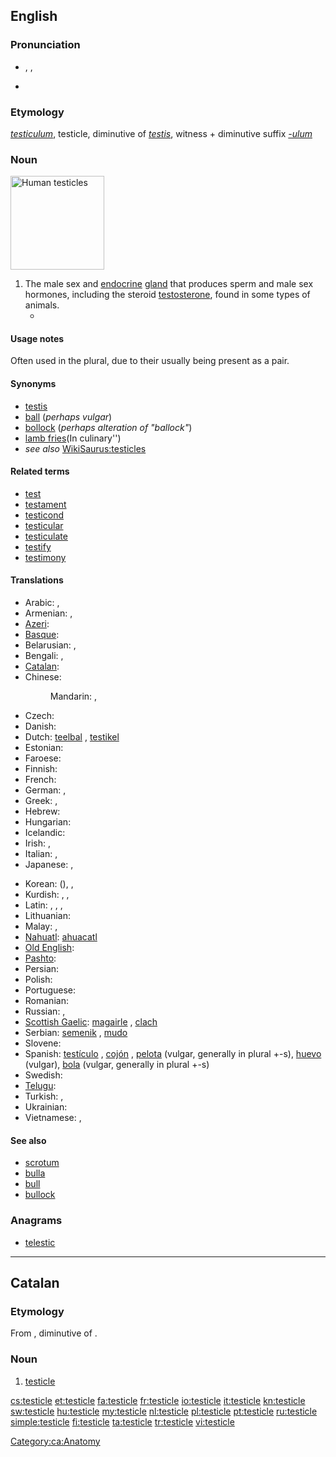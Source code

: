 ==English==
{{wikipedia|testicles}}

===Pronunciation===
* {{enPR|tĕsʹtĭ-kəl}}, {{IPA|/ˈtɛstɪkəl/}}, {{SAMPA|/"tEstIk@l/}}
* {{audio|en-us-testicle.ogg|Audio (US)}}
{{rfap|UK|UK}}

===Etymology===
{{etyl|la}} ''[[testiculum]]'', testicle, diminutive of ''[[testis#Latin|testis]]'', witness + diminutive suffix ''[[-ulum]]''

===Noun===
[[File:Hanging testicles.JPG|thumb|150px|Human testicles]]
{{en-noun}}

# The male sex and [[endocrine]] [[gland]] that produces sperm and male sex hormones, including the steroid [[testosterone]], found in some types of animals.
#* {{quote-book
|year=2000
|author=Margaret Atwood
|title=The Blind Assassin
|isbn=
|page=372
|passage=Despite your jogging and the hairiness of your legs, the shoe of aging is beginning to pinch. Soon you'll regret all that sun-tanning. Your face will look like a '''testicle'''.}}

====Usage notes====
Often used in the plural, due to their usually being present as a pair.

====Synonyms====
* [[testis]] {{qualifier|medical}}
* [[ball]] (''perhaps vulgar'')
* [[bollock]] (''perhaps alteration of "ballock"'')
* [[lamb fries]](In culinary'')
* ''see also'' [[WikiSaurus:testicles]]

====Related terms====
<!--All are related; none are derived-->
* [[test]]
* [[testament]]
* [[testicond]]
* [[testicular]]
* [[testiculate]]
* [[testify]]
* [[testimony]]

====Translations====
{{trans-top|male sex gland}}
* Arabic: {{t+|ar|بيضة|f|tr=bayDa}},  {{t-|ar|خصية|f|tr=khuSya}}
* Armenian: {{t-|hy|ամորձի|tr=amorji}},  {{qualifier|colloquial}} {{t+|hy|ձու|tr=ju}}
* [[Azeri]]: {{t|az|xaya|xs=Azeri}}
* [[Basque]]: {{t|eu|barrabil|xs=Basque}}
* Belarusian: {{t|be|яечка|n|tr=jajéčka|sc=Cyrl}}, {{t|be|тэсцікула|f|tr=tescíkulа|sc=Cyrl}} {{qualifier|rare}}
* Bengali: {{t|bn|শুক্রাশয়|tr=shukrashôẏ|sc=Beng}}, {{qualifier|slang}} {{t|bn|বীচি|tr=bici|sc=Beng}}
* [[Catalan]]: {{t-|ca|testicle|m}}
* Chinese:
*: Mandarin: {{t-|cmn|睾丸|tr=gāowán|sc=Hani}}, {{t|cmn|精巢|tr=jīngcháo|sc=Hani}}
* Czech: {{t+|cs|varle|n}}
* Danish: {{t-|da|testikel|c}}
* Dutch: [[teelbal]] {{m}}, [[testikel]] {{n}}
* Estonian: {{t|et|munand}}
* Faroese: {{t|fo|eista|n}}
* Finnish: {{t+|fi|kives}}
* French: {{t+|fr|testicule|m}}
* German: {{t+|de|Hoden|m}},  {{t|de|Testikel|m}}
* Greek: {{t|el|όρχις|m|tr=orchis}}, {{t|el|αρχίδι|m|tr=archíði}} {{qualifier|vulgar}}
* Hebrew: {{t|he|אשך|n|tr=ashakh|sc=Hebr}}
* Hungarian: {{t+|hu|here}}
* Icelandic: {{t+|is|eista|n}}
* Irish: {{t-|ga|magairle|m|xs=Irish}}, {{t+|ga|cloch|f|xs=Irish}} {{qualifier|vulgar}}
* Italian: {{t+|it|testicolo|m}}, {{t+|it|coglione|m}} {{qualifier|vulgar}}
* Japanese: {{t|ja|睾丸|tr=こうがん, kōgan|sc=Jpan}},  {{t|ja|精巣|tr=せいそう, seisō|sc=Jpan}}
{{trans-mid}}
* Korean: {{t|ko|고환|tr=gohwan|sc=Kore}} ({{t|ko|睾丸|sc=Kore}}), {{t|ko|불알|tr=bural|sc=Kore}}, {{t|ko|불|tr=bul|sc=Kore}}
* Kurdish: {{t+|ku|gun|m}}, {{t+|ku|hêlik|m}}, {{t-|ku|گون|sc=ku-Arab}}
* Latin: {{t-|la|testiculum|n}},  {{t-|la|coleus|alt=cōleus}},  {{t-|la|testis}},  {{t-|la|coleo}}
* Lithuanian: {{t-|lt|sėklidė|f|xs=Lithuanian}}
* Malay: {{t|ms|buah zakar}}, {{qualifier|colloquial}} {{t|ms|telur}}
* [[Nahuatl]]: [[ahuacatl]]
* [[Old English]]: {{t-|ang|beallucas|alt=bealluc|xs=Old English}}
* [[Pashto]]: {{t|ps|خوټه|f|tr=xwëṭa|sc=ps-Arab}}
* Persian: {{t+|fa|خایه|tr=xâye|xs=Persian}}
* Polish: {{t+|pl|jądro|n}}
* Portuguese: {{t+|pt|testículo|m}}
* Romanian: {{t+|ro|testicul|n}}
* Russian: {{t+|ru|яичко|n|tr=jaíčko}},  {{t|ru|тестикула|f|tr=testíkula}} {{qualifier|rare}}
* [[Scottish Gaelic]]: [[magairle]] {{m|f}}, [[clach]] {{f}} {{qualifier|vulgar}}
* Serbian: [[semenik]] {{m}}, [[mudo]] {{n}}
* Slovene: {{t-|sl|modo|n|alt=módo}}
* Spanish: [[testículo]] {{m}}, [[cojón]] {{m}} {{qualifier|vulgar}}, [[pelota]] {{f}} (vulgar, generally in plural +-s), [[huevo]] {{m}} (vulgar), [[bola]] {{f}} (vulgar, generally in plural +-s)
* Swedish: {{t|sv|testikel|c}}
* [[Telugu]]: {{t|te|వృషణాలు|tr=vṛṣṇālu|sc=Telu}}
* Turkish: {{t+|tr|testis}},  {{t+|tr|haya}}
* Ukrainian: {{t|uk|яєчко|n|tr=jajéčko|sc=Cyrl}}
* Vietnamese: {{t|vi|hòn dái}}, {{t|vi|tinh hoàn}}
{{trans-bottom}}

====See also====
* [[scrotum]]
* [[bulla]]
* [[bull]]
* [[bullock]]

===Anagrams===
* [[telestic#English|telestic]]

----

==Catalan==

===Etymology===
From {{etyl|la|ca}} {{term|testiculum|testicle|lang=la}}, diminutive of {{term|testis|lang=la}}.

===Noun===
{{ca-noun|m}}

# [[#English|testicle]]

[[Category:ca:Anatomy]]

[[cs:testicle]]
[[et:testicle]]
[[fa:testicle]]
[[fr:testicle]]
[[io:testicle]]
[[it:testicle]]
[[kn:testicle]]
[[sw:testicle]]
[[hu:testicle]]
[[my:testicle]]
[[nl:testicle]]
[[pl:testicle]]
[[pt:testicle]]
[[ru:testicle]]
[[simple:testicle]]
[[fi:testicle]]
[[ta:testicle]]
[[tr:testicle]]
[[vi:testicle]]